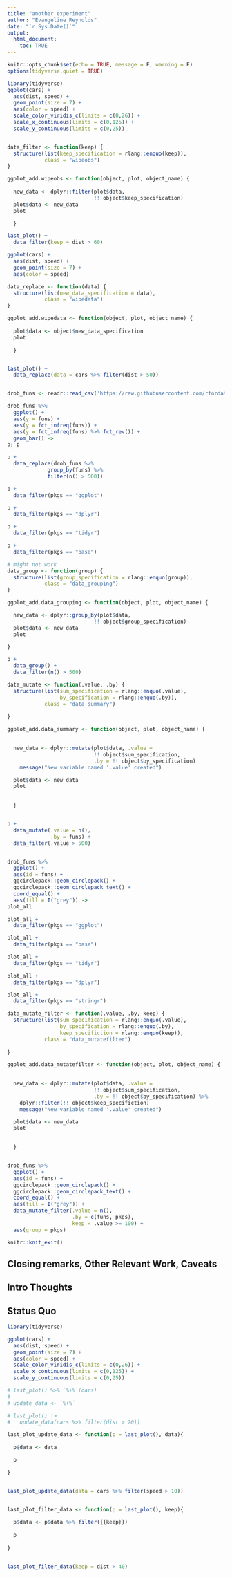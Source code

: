 ```yaml
---
title: "another experiment"
author: "Evangeline Reynolds"
date: "`r Sys.Date()`"
output: 
  html_document:
    toc: TRUE
---
```


```r
knitr::opts_chunk$set(echo = TRUE, message = F, warning = F)
options(tidyverse.quiet = TRUE)
```







```r
library(tidyverse)
ggplot(cars) + 
  aes(dist, speed) + 
  geom_point(size = 7) + 
  aes(color = speed) + 
  scale_color_viridis_c(limits = c(0,26)) + 
  scale_x_continuous(limits = c(0,125)) +
  scale_y_continuous(limits = c(0,25))


data_filter <- function(keep) {
  structure(list(keep_specification = rlang::enquo(keep)), 
            class = "wipeobs")
}

ggplot_add.wipeobs <- function(object, plot, object_name) {
  
  new_data <- dplyr::filter(plot$data, 
                            !! object$keep_specification)
  plot$data <- new_data
  plot

  }

last_plot() + 
  data_filter(keep = dist > 60)
```


```r
ggplot(cars) + 
  aes(dist, speed) + 
  geom_point(size = 7) + 
  aes(color = speed)

data_replace <- function(data) {
  structure(list(new_data_specification = data), 
            class = "wipedata")
}

ggplot_add.wipedata <- function(object, plot, object_name) {
  
  plot$data <- object$new_data_specification
  plot

  }


last_plot() + 
  data_replace(data = cars %>% filter(dist > 50))


drob_funs <- readr::read_csv('https://raw.githubusercontent.com/rfordatascience/tidytuesday/master/data/2024/2024-07-09/drob_funs.csv')

drob_funs %>% 
  ggplot() + 
  aes(y = funs) + 
  aes(y = fct_infreq(funs)) +
  aes(y = fct_infreq(funs) %>% fct_rev()) +
  geom_bar() ->
p; p

p + 
  data_replace(drob_funs %>% 
             group_by(funs) %>% 
             filter(n() > 500))

p + 
  data_filter(pkgs == "ggplot")

p + 
  data_filter(pkgs == "dplyr")

p + 
  data_filter(pkgs == "tidyr")

p + 
  data_filter(pkgs == "base")

```


```r
# might not work
data_group <- function(group) {
  structure(list(group_specification = rlang::enquo(group)),
            class = "data_grouping")
}

ggplot_add.data_grouping <- function(object, plot, object_name) {

  new_data <- dplyr::group_by(plot$data,
                            !! object$group_specification)
  plot$data <- new_data
  plot

}

p +
  data_group() +
  data_filter(n() > 500)

```


```r
data_mutate <- function(.value, .by) {
  structure(list(sum_specification = rlang::enquo(.value),
                 by_specification = rlang::enquo(.by)),
            class = "data_summary")
  
}

ggplot_add.data_summary <- function(object, plot, object_name) {

  
  new_data <- dplyr::mutate(plot$data, .value =
                            !! object$sum_specification, 
                            .by = !! object$by_specification)
    message("New variable named '.value' created")

  plot$data <- new_data
  plot

  
  }


p + 
  data_mutate(.value = n(), 
              .by = funs) +
  data_filter(.value > 500)


drob_funs %>% 
  ggplot() + 
  aes(id = funs) + 
  ggcirclepack::geom_circlepack() + 
  ggcirclepack::geom_circlepack_text() + 
  coord_equal() +
  aes(fill = I("grey")) ->
plot_all

plot_all + 
  data_filter(pkgs == "ggplot")

plot_all + 
  data_filter(pkgs == "base")

plot_all + 
  data_filter(pkgs == "tidyr")

plot_all + 
  data_filter(pkgs == "dplyr")

plot_all + 
  data_filter(pkgs == "stringr")

```


```r
data_mutate_filter <- function(.value, .by, keep) {
  structure(list(sum_specification = rlang::enquo(.value),
                 by_specification = rlang::enquo(.by),
                 keep_specifiction = rlang::enquo(keep)),
            class = "data_mutatefilter")
  
}

ggplot_add.data_mutatefilter <- function(object, plot, object_name) {

  
  new_data <- dplyr::mutate(plot$data, .value =
                            !! object$sum_specification, 
                            .by = !! object$by_specification) %>% 
    dplyr::filter(!! object$keep_specifiction)
    message("New variable named '.value' created")

  plot$data <- new_data
  plot

  
  }


drob_funs %>% 
  ggplot() + 
  aes(id = funs) + 
  ggcirclepack::geom_circlepack() + 
  ggcirclepack::geom_circlepack_text() + 
  coord_equal() +
  aes(fill = I("grey")) + 
  data_mutate_filter(.value = n(), 
                     .by = c(funs, pkgs), 
                     keep = .value >= 100) + 
  aes(group = pkgs)


```

```r
knitr::knit_exit()


```



## Closing remarks, Other Relevant Work, Caveats



## Intro Thoughts


## Status Quo

```r
library(tidyverse)

ggplot(cars) + 
  aes(dist, speed) + 
  geom_point(size = 7) + 
  aes(color = speed) + 
  scale_color_viridis_c(limits = c(0,26)) + 
  scale_x_continuous(limits = c(0,125)) +
  scale_y_continuous(limits = c(0,25))

# last_plot() %>% `%+%`(cars)
# 
# update_data <- `%+%`

# last_plot() |>
#   update_data(cars %>% filter(dist > 20))

last_plot_update_data <- function(p = last_plot(), data){
  
  p$data <- data

  p

}


last_plot_update_data(data = cars %>% filter(speed > 10))


last_plot_filter_data <- function(p = last_plot(), keep){
  
  p$data <- p$data %>% filter({{keep}})
  
  p
  
}


last_plot_filter_data(keep = dist > 40)

```

